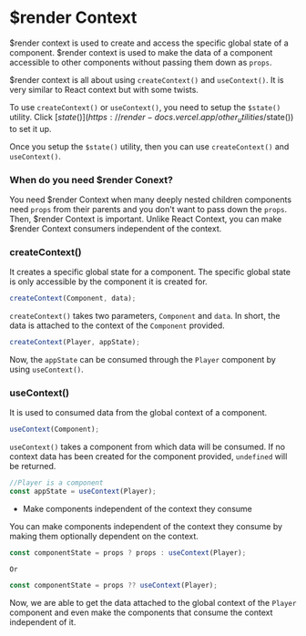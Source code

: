# $render Context

$render context is used to create and access the specific global state of a component. $render context is used to make the data of a component accessible to other components without passing them down as `props`.

$render context is all about using `createContext()` and `useContext()`. It is very similar to React context but with some twists.

To use `createContext()` or `useContext()`, you need to setup the `$state()` utility. Click [$state()](https://render-docs.vercel.app/other_utilities/$state()) to set it up.

Once you setup the `$state()` utility, then you can use `createContext()` and `useContext()`.

### When do you need $render Conext?

You need $render Context when many deeply nested children components need `props` from their parents and you don't want to pass down the `props`. Then, $render Context is important. Unlike React Context, you can make $render Context consumers independent of the context.

### createContext()

It creates a specific global state for a component. The specific global state is only accessible by the component it is created for.

```js copy
createContext(Component, data);
```

`createContext()` takes two parameters, `Component` and `data`. In short, the data is attached to the context of the `Component` provided.

```js copy
createContext(Player, appState);
```

Now, the `appState` can be consumed through the `Player` component by using `useContext()`.

### useContext()

It is used to consumed data from the global context of a component.

```js copy
useContext(Component);
```

`useContext()` takes a component from which data will be consumed. If no context data has been created for the component provided, `undefined` will be returned.

```js copy
//Player is a component
const appState = useContext(Player);
```

* Make components independent of the context they consume

You can make components independent of the context they consume by making them optionally dependent on the context.

```js copy
const componentState = props ? props : useContext(Player);
```

`Or`

```js copy
const componentState = props ?? useContext(Player);
```

Now, we are able to get the data attached to the global context of the `Player` component and even make the components that consume the context independent of it.
